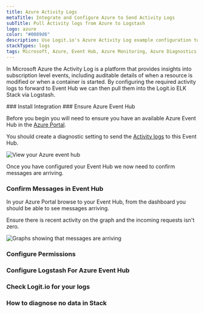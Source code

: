 ```yaml
---
title: Azure Activity Logs
metaTitle: Integrate and Configure Azure to Send Activity Logs
subTitle: Pull Activity logs from Azure to Logstash
logo: azure
color: "#0089d6"
description: Use Logit.io's Azure Activity Log example configuration to easily forward and send your logs to Logstash and Elasticsearch.
stackTypes: logs
tags: Microsoft, Azure, Event Hub, Azure Monitoring, Azure Diagnostics, Azure Monitor, Azure Container, Azure Activity Logs, Cloud Monitoring
---
```


In Microsoft Azure the Activity Log is a platform that provides insights into 
subscription level events, including auditable details of when a resource is modified 
or when a container is started. By configuring the required activity logs to forward 
to Event Hub we can then pull them into the Logit.io ELK Stack via Logstash.

<Steps>
  ### Install Integration
  <InstallIntegration/>
  ### Ensure Azure Event Hub

  Before you begin you will need to ensure you have an available 
  Azure Event Hub in the [Azure Portal](https://portal.azure.com/).

  You should create a diagnostic setting to send 
  the [Activity logs](https://docs.microsoft.com/en-us/azure/azure-monitor/platform/activity-log) to this Event Hub.

  ![View your Azure event hub](@/images/integrations/azure-container-activity-logs/container_activity_logs_step_event_hub.png)

  Once you have configured your Event Hub we now need to confirm messages are arriving.

  ### Confirm Messages in Event Hub

  In your Azure Portal browse to your Event Hub, from the dashboard you should be able to see messages arriving.

  <Callout type="info">
    Ensure there is recent activity on the graph and the incoming requests isn't zero.
  </Callout>

  ![Graphs showing that messages are arriving](@/images/integrations/azure-container-activity-logs/container_activity_logs_step4.png)

  ### Configure Permissions

  <AzureConfiguration />

  ### Configure Logstash For Azure Event Hub

  <AzureInput stackType="logs" utmMedium="logs" utmCampaign="azureactivitylogs" type="azure" />

  ### Check Logit.io for your logs

  <LaunchStack utmMedium="logs" utmCampaign="azureactivitylogs" source="azureactivitylogs" />

  ### How to diagnose no data in Stack

  <DiagnoseNoData />

</Steps>